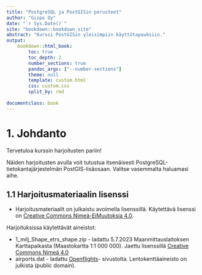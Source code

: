 ```yaml
---
title: "PostgreSQL ja PostGISin perusteet"
author: "Gispo Oy"   
date: "`r Sys.Date()`"
site: "bookdown::bookdown_site"
abstract: "Kurssi PostGISin yleisimpiin käyttötapauksiin."
output:
    bookdown::html_book:
        toc: true
        toc_depth: 2
        number_sections: true
        pandoc_args: ["--number-sections"]
        theme: null
        template: custom.html
        css: custom.css
        split_by: rmd
      
documentclass: book
---
```


# 1. Johdanto

Tervetuloa kurssin harjoitusten pariin!

Näiden harjoitusten avulla voit tutustua itsenäisesti PostgreSQL-tietokantajärjestelmän PostGIS-lisäosaan. Valitse vasemmalta haluamasi aihe.

## 1.1 Harjoitusmateriaalin lisenssi

- Harjoitusmateriaalit on julkaistu avoimella lisenssillä. Käytettävä lisenssi on [Creative Commons Nimeä-EiMuutoksia 4.0](https://creativecommons.org/licenses/by-nd/4.0/deed.fi).

Harjoituksissa käytettävät aineistot:

- 1_milj_Shape_etrs_shape.zip - ladattu 5.7.2023 Maanmittauslaitoksen Karttapaikasta (Maastokartta 1:1 000 000). Jaettu lisenssillä [Creative Commons Nimeä 4.0](https://creativecommons.org/licenses/by/4.0/deed.fi)
- airports.dat - ladattu [Openflights](https://openflights.org/data.html)- sivustolta. Lentokenttäaineisto on julkista (public domain).
